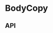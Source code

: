 
<Meta
  title="Components/BodyCopy"
  component={BodyCopy}
  decorators={[withKnobs]}
/>

# BodyCopy

<Preview>
  <Story name="Base component">
    <BodyCopy
      copy={knobs.text('body', BodyCopyFixture.copy, 'Copy')}
      cta={{
        text: knobs.text('text', BodyCopyFixture.cta.text, 'CTA'),
        url: knobs.text('url', BodyCopyFixture.cta.url, 'CTA'),
        style: knobs.select(
          'style',
          [
            'External Button Link',
            'External No Icon Button Link',
            'External No Icon Link',
            'External Text Link',
            'Internal Button Link',
            'Internal No Icon Button Link',
            'Internal No Icon Link',
            'Internal Text Link',
          ],
          BodyCopyFixture.cta.style,
          'CTA',
        ),
      }}
      eyebrow={knobs.text('eyebrow', BodyCopyFixture.eyebrow, 'Copy')}
      hasSerifFontHeading={knobs.boolean(
        'hasSerifFontHeading',
        false,
        'Typography',
      )}
      heading={knobs.text('heading', BodyCopyFixture.heading, 'Copy')}
      secondaryCta={{
        text: knobs.text(
          'text',
          BodyCopyFixture.secondaryCta.text,
          'Secondary CTA',
        ),
        url: knobs.text(
          'url',
          BodyCopyFixture.secondaryCta.url,
          'Secondary CTA',
        ),
        style: knobs.select(
          'style',
          [
            'External Button Link',
            'External No Icon Button Link',
            'External No Icon Link',
            'External Text Link',
            'Internal Button Link',
            'Internal No Icon Button Link',
            'Internal No Icon Link',
            'Internal Text Link',
          ],
          BodyCopyFixture.secondaryCta.style,
          'Secondary CTA',
        ),
      }}
      subHeading={knobs.text('subHeading', BodyCopyFixture.subHeading, 'Copy')}
      theme={knobs.select(
        'theme',
        ['dark', 'light'],
        BodyCopyFixture.theme,
        'User Interface',
      )}
    />
  </Story>
</Preview>

## API

<Props of={BodyCopy} />
